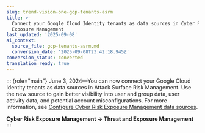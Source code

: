 ```yaml
---
slug: trend-vision-one-gcp-tenants-asrm
title: >-
  Connect your Google Cloud Identity tenants as data sources in Cyber Risk
  Exposure Management
last_updated: '2025-09-08'
ai_context:
  source_file: gcp-tenants-asrm.md
  conversion_date: '2025-09-08T23:42:18.945Z'
conversion_status: converted
translation_ready: true
---
```


::: {role="main"}
June 3, 2024—You can now connect your Google Cloud Identity tenants as data sources in Attack Surface Risk Management. Use the new source to gain better visibility into user and group data, user activity data, and potential account misconfigurations. For more information, see [Configure Cyber Risk Exposure Management data sources](configuring-data-sources.mdx).

**Cyber Risk Exposure Management → Threat and Exposure Management**
:::

